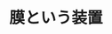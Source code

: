﻿---
title: "膜という装置"
category: "工学院"
vol: 42
interviewee: "谷岡 明彦 "
url: ""
tags: []
pdf: "42-5.pdf"
career: ""
preface: "先端技術においては、人工膜が燃料電池などの装置の心臓部として欠かせない役割を果たしている。谷岡では、より高度な機能、今までにない新しい機能を目指して、人工膜の可能性を探っている。"
---
